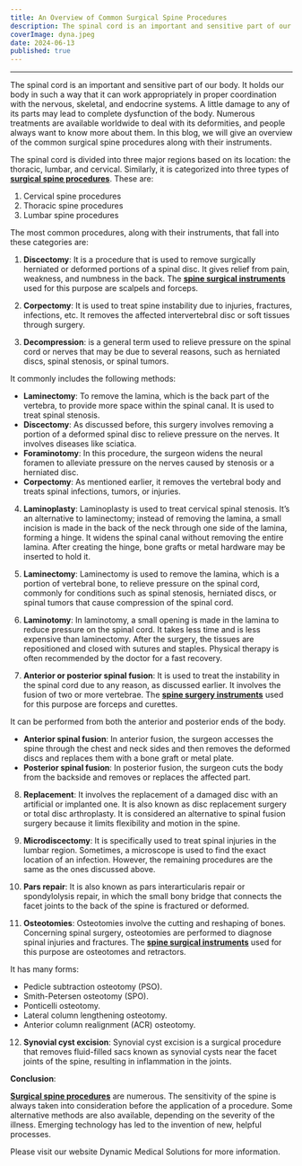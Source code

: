 ```yaml
---
title: An Overview of Common Surgical Spine Procedures
description: The spinal cord is an important and sensitive part of our body. It holds our body in such a way that it can work appropriately.
coverImage: dyna.jpeg
date: 2024-06-13
published: true
---
```


---

The spinal cord is an important and sensitive part of our body. It holds our body in such a way that it can
work appropriately in proper coordination with the nervous, skeletal, and endocrine systems. A little
damage to any of its parts may lead to complete dysfunction of the body. Numerous treatments are
available worldwide to deal with its deformities, and people always want to know more about them. In
this blog, we will give an overview of the common surgical spine procedures along with their
instruments.

The spinal cord is divided into three major regions based on its location: the thoracic, lumbar, and
cervical. Similarly, it is categorized into three types of **[surgical spine
procedures](https://www.dynamicmedicalsolution.com/categories/neurological-spine-instruments)**. These are:

1. Cervical spine procedures
2. Thoracic spine procedures
3. Lumbar spine procedures

The most common procedures, along with their instruments, that fall into these categories are:

1. **Discectomy**: It is a procedure that is used to remove surgically herniated or deformed portions of
   a spinal disc. It gives relief from pain, weakness, and numbness in the back. The **[spine surgical
   instruments](https://www.dynamicmedicalsolution.com/categories/neurological-spine-instruments)** used for this purpose are
   scalpels and forceps.

2. **Corpectomy**: It is used to treat spine instability due to injuries, fractures, infections, etc. It
   removes the affected intervertebral disc or soft tissues through surgery.

3. **Decompression**: is a general term used to relieve pressure on the spinal cord or nerves that may
   be due to several reasons, such as herniated discs, spinal stenosis, or spinal tumors.

It commonly includes the following methods:

- **Laminectomy**: To remove the lamina, which is the back part of the vertebra, to provide more
  space within the spinal canal. It is used to treat spinal stenosis.
- **Discectomy**: As discussed before, this surgery involves removing a portion of a deformed spinal
  disc to relieve pressure on the nerves. It involves diseases like sciatica.
- **Foraminotomy**: In this procedure, the surgeon widens the neural foramen to alleviate pressure
  on the nerves caused by stenosis or a herniated disc.
- **Corpectomy**: As mentioned earlier, it removes the vertebral body and treats spinal infections,
  tumors, or injuries.

4. **Laminoplasty**: Laminoplasty is used to treat cervical spinal stenosis. It’s an alternative to
   laminectomy; instead of removing the lamina, a small incision is made in the back of the neck through
   one side of the lamina, forming a hinge. It widens the spinal canal without removing the entire lamina.
   After creating the hinge, bone grafts or metal hardware may be inserted to hold it.

5. **Laminectomy**: Laminectomy is used to remove the lamina, which is a portion of vertebral bone,
   to relieve pressure on the spinal cord, commonly for conditions such as spinal stenosis, herniated discs,
   or spinal tumors that cause compression of the spinal cord.

6. **Laminotomy**: In laminotomy, a small opening is made in the lamina to reduce pressure on the
   spinal cord. It takes less time and is less expensive than laminectomy. After the surgery, the tissues are
   repositioned and closed with sutures and staples. Physical therapy is often recommended by the doctor
   for a fast recovery.

7. **Anterior or posterior spinal fusion**: It is used to treat the instability in the spinal cord due to any
   reason, as discussed earlier. It involves the fusion of two or more vertebrae. The **[spine surgery
   instruments](https://www.dynamicmedicalsolution.com/categories/neurological-spine-instruments)** used for this purpose are
   forceps and curettes.

It can be performed from both the anterior and posterior ends of the body.

- **Anterior spinal fusion**: In anterior fusion, the surgeon accesses the spine through the chest and
  neck sides and then removes the deformed discs and replaces them with a bone graft or metal plate.
- **Posterior spinal fusion**: In posterior fusion, the surgeon cuts the body from the backside and
  removes or replaces the affected part.

8. **Replacement**: It involves the replacement of a damaged disc with an artificial or implanted one.
   It is also known as disc replacement surgery or total disc arthroplasty. It is considered an alternative to
   spinal fusion surgery because it limits flexibility and motion in the spine.

9. **Microdiscectomy**: It is specifically used to treat spinal injuries in the lumbar region. Sometimes, a
   microscope is used to find the exact location of an infection. However, the remaining procedures are the
   same as the ones discussed above.

10. **Pars repair**: It is also known as pars interarticularis repair or spondylolysis repair, in which the
    small bony bridge that connects the facet joints to the back of the spine is fractured or deformed.

11. **Osteotomies**: Osteotomies involve the cutting and reshaping of bones. Concerning spinal
    surgery, osteotomies are performed to diagnose spinal injuries and fractures. The **[spine surgical
    instruments](https://www.dynamicmedicalsolution.com/categories/neurological-spine-instruments)** used for this purpose are
    osteotomes and retractors.

It has many forms:

- Pedicle subtraction osteotomy (PSO).
- Smith-Petersen osteotomy (SPO).
- Ponticelli osteotomy.
- Lateral column lengthening osteotomy.
- Anterior column realignment (ACR) osteotomy.

12. **Synovial cyst excision**: Synovial cyst excision is a surgical procedure that removes fluid-filled sacs
    known as synovial cysts near the facet joints of the spine, resulting in inflammation in the joints.

**Conclusion**:

**[Surgical spine procedures](https://www.dynamicmedicalsolution.com/categories/neurological-spine-instruments)** are
numerous. The sensitivity of the spine is always taken into consideration before the application of a
procedure. Some alternative methods are also available, depending on the severity of the illness.
Emerging technology has led to the invention of new, helpful processes.

Please visit our website Dynamic Medical Solutions for more information.
